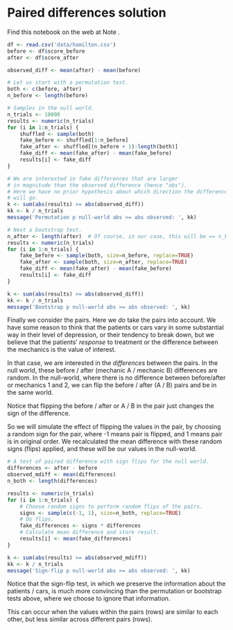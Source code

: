 # Paired differences solution


Find this notebook on the web at Note .

```r
df <- read.csv('data/hamilton.csv')
before <- df$score_before
after <- df$score_after

observed_diff <- mean(after) - mean(before)

# Let us start with a permutation test.
both <- c(before, after)
n_before <- length(before)

# Samples in the null world.
n_trials <- 10000
results <- numeric(n_trials)
for (i in 1:n_trials) {
    shuffled <- sample(both)
    fake_before <- shuffled[1:n_before]
    fake_after <- shuffled[(n_before + 1):length(both)]
    fake_diff <- mean(fake_after) - mean(fake_before)
    results[i] <- fake_diff
}

# We are interested in fake differences that are larger
# in magnitude than the observed difference (hence "abs").
# Here we have no prior hypothesis about which direction the difference
# will go.
k <- sum(abs(results) >= abs(observed_diff))
kk <- k / n_trials
message('Permutation p null-world abs >= abs observed: ', kk)
```

```r
# Next a bootstrap test.
n_after <- length(after)  # Of course, in our case, this will be == n_before
results <- numeric(n_trials)
for (i in 1:n_trials) {
    fake_before <- sample(both, size=n_before, replace=TRUE)
    fake_after <- sample(both, size=n_after, replace=TRUE)
    fake_diff <- mean(fake_after) - mean(fake_before)
    results[i] <- fake_diff
}

k <- sum(abs(results) >= abs(observed_diff))
kk <- k / n_trials
message('Bootstrap p null-world abs >= abs observed: ', kk)
```

Finally we consider the pairs. Here we *do* take the pairs into account.
We have some reason to think that the patients or cars vary in some
substantial way in their level of depression, or their tendency to break
down, but we believe that the patients’ *response* to treatment or the
difference between the mechanics is the value of interest.

In that case, we are interested in the *differences* between the pairs.
In the null world, these before / after (mechanic A / mechanic B)
differences are random. In the null-world, where there is no difference
between before/after or mechanics 1 and 2, we can flip the before /
after (A / B) pairs and be in the same world.

Notice that flipping the before / after or A / B in the pair just
changes the sign of the difference.

So we will simulate the effect of flipping the values in the pair, by
choosing a random sign for the pair, where -1 means pair is flipped, and
1 means pair is in original order. We recalculated the mean difference
with these random signs (flips) applied, and these will be our values in
the null-world.

```r
# A test of paired difference with sign flips for the null world.
differences <- after - before
observed_mdiff <- mean(differences)
n_both <- length(differences)

results <- numeric(n_trials)
for (i in 1:n_trials) {
    # Choose random signs to perform random flips of the pairs.
    signs <- sample(c(-1, 1), size=n_both, replace=TRUE)
    # Do flips.
    fake_differences <- signs * differences
    # Calculate mean difference and store result.
    results[i] <- mean(fake_differences)
}

k <- sum(abs(results) >= abs(observed_mdiff))
kk <- k / n_trials
message('Sign-flip p null-world abs >= abs observed: ', kk)
```

Notice that the sign-flip test, in which we preserve the information
about the patients / cars, is much more convincing than the permutation
or bootstrap tests above, where we choose to ignore that information.

This can occur when the values within the pairs (rows) are similar to
each other, but less similar across different pairs (rows).
